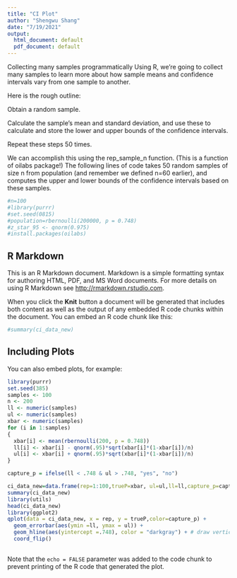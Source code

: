 ---
title: "CI Plot"
author: "Shengwu Shang"
date: "7/19/2021"
output:
  html_document: default
  pdf_document: default
---
Collecting many samples programmatically
Using R, we’re going to collect many samples to learn more about how sample means and confidence intervals vary from one sample to another.

Here is the rough outline:

Obtain a random sample.

Calculate the sample’s mean and standard deviation, and use these to calculate and store the lower and upper bounds of the confidence intervals.

Repeat these steps 50 times.

We can accomplish this using the rep_sample_n function. (This is a function of oilabs package!) The following lines of code takes 50 random samples of size n from population (and remember we defined n=60 earlier), and computes the upper and lower bounds of the confidence intervals based on these samples.


```{r setup, include=FALSE}
#n=100
#library(purrr)
#set.seed(0815)
#population=rbernoulli(200000, p = 0.748)
#z_star_95 <- qnorm(0.975)
#install.packages(oilabs)
```

## R Markdown

This is an R Markdown document. Markdown is a simple formatting syntax for authoring HTML, PDF, and MS Word documents. For more details on using R Markdown see <http://rmarkdown.rstudio.com>.

When you click the **Knit** button a document will be generated that includes both content as well as the output of any embedded R code chunks within the document. You can embed an R code chunk like this:

```{r }

#summary(ci_data_new)
```

## Including Plots

You can also embed plots, for example:

```{r pressure, echo=TRUE}
library(purrr)
set.seed(385)
samples <- 100
n <- 200
ll <- numeric(samples)
ul <- numeric(samples)
xbar <- numeric(samples)
for (i in 1:samples)
{
  xbar[i] <- mean(rbernoulli(200, p = 0.748))
  ll[i] <- xbar[i] - qnorm(.95)*sqrt(xbar[i]*(1-xbar[i])/n)
  ul[i] <- xbar[i] + qnorm(.95)*sqrt(xbar[i]*(1-xbar[i])/n)
}

capture_p = ifelse(ll < .748 & ul > .748, "yes", "no")

ci_data_new=data.frame(rep=1:100,trueP=xbar, ul=ul,ll=ll,capture_p=capture_p)
summary(ci_data_new)
library(utils)
head(ci_data_new)
library(ggplot2)
qplot(data = ci_data_new, x = rep, y = trueP,color=capture_p) +
  geom_errorbar(aes(ymin =ll, ymax = ul)) + 
  geom_hline(aes(yintercept =.748), color = "darkgray") + # draw vertical line
  coord_flip()
 
```

Note that the `echo = FALSE` parameter was added to the code chunk to prevent printing of the R code that generated the plot.
